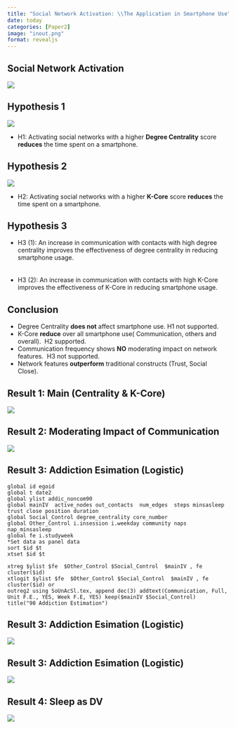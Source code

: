 ```yaml
---
title: "Social Network Activation: \\The Application in Smartphone Use"
date: today
categories: [Paper2]
image: "inout.png"
format: revealjs
---
```


## Social Network Activation

![](inout.png){fig-align="center"}

## Hypothesis 1

![](images/centrality-01.png){fig-align="center"}

-   H1: Activating social networks with a higher **Degree Centrality** score **reduces** the time spent on a smartphone.

## Hypothesis 2

![](images/core_number.png){fig-align="center"}

-   H2: Activating social networks with a higher **K-Core** score **reduces** the time spent on a smartphone.

## Hypothesis 3

-   H3 (1): An increase in communication with contacts with high degree centrality improves the effectiveness of degree centrality in reducing smartphone usage.
<br />
<br />
<br />
-   H3 (2): An increase in communication with contacts with high K-Core improves the effectiveness of K-Core in reducing smartphone usage.

## Conclusion

::: incremental
-   Degree Centrality **does not** affect smartphone use. H1 not supported.
-   K-Core **reduce** over all smartphone use( Communication, others and overall).  H2 supported.
-   Communication frequency shows **NO** moderating impact on network features.  H3 not supported.
-   Network features **outperform** traditional constructs (Trust, Social Close).
:::

## Result 1: Main (Centrality & K-Core)

![](images/2table5.png){fig-align="center"}

## Result 2: Moderating Impact of Communication

![](images/2table6.png){fig-align="center"}

## Result 3: Addiction Esimation (Logistic)

``` .python
global id egoid
global t date2
global ylist addic_noncom90
global mainIV  active_nodes out_contacts  num_edges  steps minsasleep trust close position duration
global Social_Control degree_centrality core_number
global Other_Control i.insession i.weekday community naps nap_minsasleep
global fe i.studyweek
*Set data as panel data
sort $id $t
xtset $id $t

xtreg $ylist $fe  $Other_Control $Social_Control  $mainIV , fe cluster($id) 
xtlogit $ylist $fe  $Other_Control $Social_Control  $mainIV , fe cluster($id) or
outreg2 using SoUnAcSl.tex, append dec(3) addtext(Communication, Full, Unit F.E., YES, Week F.E, YES) keep($mainIV $Social_Control)  title("90 Addiction Estimation")
```

## Result 3: Addiction Esimation (Logistic)

![](images/addiction.png){fig-align="center"}

## Result 3: Addiction Esimation (Logistic)

![](images/addiction2-02.png){fig-align="center"}

## Result 4: Sleep as DV

![](images/2sleep.png){fig-align="center"}
